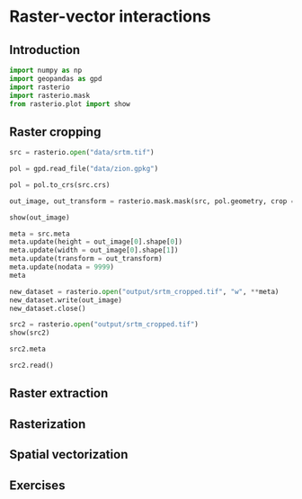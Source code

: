 # Raster-vector interactions {#raster-vector}

## Introduction

```python
import numpy as np
import geopandas as gpd
import rasterio
import rasterio.mask
from rasterio.plot import show
```


## Raster cropping

```python
src = rasterio.open("data/srtm.tif")
```

```python
pol = gpd.read_file("data/zion.gpkg")
```

```python
pol = pol.to_crs(src.crs)
```



```python
out_image, out_transform = rasterio.mask.mask(src, pol.geometry, crop = False, nodata = 9999)
```


```python
show(out_image)
```

```python
meta = src.meta
meta.update(height = out_image[0].shape[0])
meta.update(width = out_image[0].shape[1])
meta.update(transform = out_transform)
meta.update(nodata = 9999)
meta
```

```python
new_dataset = rasterio.open("output/srtm_cropped.tif", "w", **meta)
new_dataset.write(out_image)
new_dataset.close()
```

```python
src2 = rasterio.open("output/srtm_cropped.tif")
show(src2)
```

```python
src2.meta
```

```python
src2.read()
```

## Raster extraction

## Rasterization

## Spatial vectorization

## Exercises
